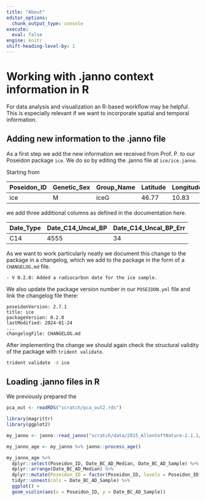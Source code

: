 ```yaml
---
title: "About"
editor_options: 
  chunk_output_type: console
execute: 
  eval: false
engine: knitr
shift-heading-level-by: 1
---
```


# Working with .janno context information in R

For data analysis and visualization an R-based workflow may be helpful. This is especially relevant if we want to incorporate spatial and temporal information.

## Adding new information to the .janno file

As a first step we add the new information we received from Prof. P. to our Poseidon package `ice`. We do so by editing the .janno file at `ice/ice.janno`.

Starting from

::: {.table-responsive}

|Poseidon_ID|Genetic_Sex|Group_Name|Latitude|Longitude|
|-----------|-----------|----------|--------|---------|
|ice        |M          |iceG      |46.77   |10.83    |

:::

we add three additional columns as defined in the documentation here.

::: {.table-responsive}

|Date_Type  |Date_C14_Uncal_BP|Date_C14_Uncal_BP_Err|
|-----------|-----------------|---------------------|
|C14        |4555             |34                   |

:::

As we want to work particularly neatly we document this change to the package in a changelog, which we add to the package in the form of a `CHANGELOG.md` file.

```{filename="CHANGELOG.md"}
- V 0.2.0: Added a radiocarbon date for the ice sample.
```

We also update the package version number in our `POSEIDON.yml` file and link the changelog file there:

```{filename="POSEIDON.yml"}
poseidonVersion: 2.7.1
title: ice
packageVersion: 0.2.0
lastModified: 2024-01-24
...
changelogFile: CHANGELOG.md
```

After implementing the change we should again check the structural validity of the package with `trident validate`.

```bash
trident validate -d ice
```

## Loading .janno files in R

We previously prepared the 

```r
pca_out <- readRDS("scratch/pca_out2.rds")
```

```r
library(magrittr)
library(ggplot2)

my_janno <- janno::read_janno("scratch/data/2015_AllentoftNature-2.1.1/2015_AllentoftNature.janno")

my_janno_age <- my_janno %>% janno::process_age()

my_janno_age %>%
  dplyr::select(Poseidon_ID, Date_BC_AD_Median, Date_BC_AD_Sample) %>%
  dplyr::arrange(Date_BC_AD_Median) %>%
  dplyr::mutate(Poseidon_ID = factor(Poseidon_ID, levels = Poseidon_ID)) %>%
  tidyr::unnest(cols = Date_BC_AD_Sample) %>%
  ggplot() +
  geom_violin(aes(x = Poseidon_ID, y = Date_BC_AD_Sample))
```






